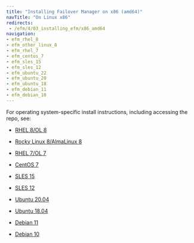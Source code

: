 ```yaml
---
title: "Installing Failover Manager on x86 (amd64)"
navTitle: "On Linux x86"
redirects: 
 - /efm/4/03_installing_efm/x86_amd64
navigation: 
- efm_rhel_8
- efm_other_linux_8
- efm_rhel_7
- efm_centos_7
- efm_sles_15
- efm_sles_12
- efm_ubuntu_22
- efm_ubuntu_20
- efm_ubuntu_18
- efm_debian_11
- efm_debian_10
---
```


For operating system-specific install instructions, including accessing the repo, see:

  - [RHEL 8/OL 8](efm_rhel_8)

  - [Rocky Linux 8/AlmaLinux 8](efm_other_linux_8)
  - [RHEL 7/OL 7](efm_rhel_7)
  - [CentOS 7](efm_centos_7)
  - [SLES 15](efm_sles_15)
  - [SLES 12](efm_sles_12)
  - [Ubuntu 20.04](efm_ubuntu_20)
  - [Ubuntu 18.04](efm_ubuntu_18)
  - [Debian 11](efm_debian_11)
  - [Debian 10](efm_debian_10)
